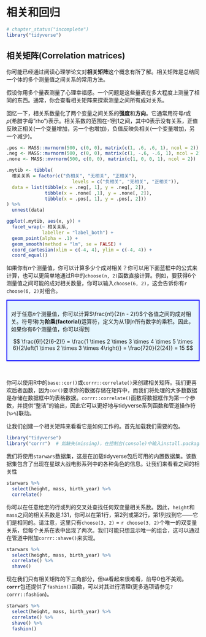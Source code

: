 # 相关和回归

```r
# chapter_status("incomplete")
library("tidyverse")
```

## 相关矩阵(Correlation matrices)

你可能已经通过阅读心理学论文对**相关矩阵**这个概念有所了解。相关矩阵是总结同一个体的多个测量值之间关系的常用方法。

假设你用多个量表测量了心理幸福感。一个问题是这些量表在多大程度上测量了相同的东西。通常，你会查看相关矩阵来探索测量之间所有成对关系。

回忆一下，相关系数量化了两个变量之间关系的**强度**和**方向**。它通常用符号$r$或$\rho$(希腊字母"rho")表示。相关系数的范围在-1到1之间，其中0表示没有关系，正值反映正相关(一个变量增加，另一个也增加)，负值反映负相关(一个变量增加，另一个减少)。

```r
.pos <- MASS::mvrnorm(500, c(0, 0), matrix(c(1, .6, .6, 1), ncol = 2))
.neg <- MASS::mvrnorm(500, c(0, 0), matrix(c(1, -.6, -.6, 1), ncol = 2))
.none <- MASS::mvrnorm(500, c(0, 0), matrix(c(1, 0, 0, 1), ncol = 2))

.mytib <- tibble(
  相关关系 = factor(c("负相关", "无相关", "正相关"),
                        levels = c("负相关", "无相关", "正相关")),
  data = list(tibble(x = .neg[, 1], y = .neg[, 2]),
              tibble(x = .none[ ,1], y = .none[, 2]),
              tibble(x = .pos[, 1], y = .pos[, 2]))
) %>%
  unnest(data)

ggplot(.mytib, aes(x, y)) +
  facet_wrap(~ 相关关系,
             labeller = "label_both") + 
  geom_point(alpha = .1) +
  geom_smooth(method = "lm", se = FALSE) +
  coord_cartesian(xlim = c(-4, 4), ylim = c(-4, 4)) +
  coord_equal()
```

如果你有$n$个测量值，你可以计算多少个成对相关？你可以用下面蓝框中的公式来计算，也可以更简单地通过R中的`choose(n, 2)`函数直接计算。例如，要获得6个测量值之间可能的成对相关数量，你可以输入`choose(6, 2)`，这会告诉你有`r choose(6, 2)`对组合。

::: {style="border: 2px solid blue; padding: 10px; background-color: #e6f7ff;"}

对于任意$n$个测量值，你可以计算$\frac{n!}{2(n - 2)!}$个各值之间的成对相关。符号$!$称为**阶乘(factorial)**运算符，定义为从1到$n$所有数字的乘积。因此，如果你有6个测量值，你可以得到

$$
\frac{6!}{2(6-2)!} = \frac{1 \times 2 \times 3 \times 4 \times 5 \times 6}{2\left(1 \times 2 \times 3 \times 4\right)} = \frac{720}{2(24)} = 15
$$
:::

<br>

你可以使用R中的`base::cor()`或`corrr::correlate()`来创建相关矩阵。我们更喜欢后者函数，因为`cor()`要求你的数据存储在矩阵中，而我们将处理的大多数数据是存储在数据框中的表格数据。`corrr::correlate()`函数将数据框作为第一个参数，并提供“整洁”的输出，因此它可以更好地与tidyverse系列函数和管道操作符(`%>%`)联动。

让我们创建一个相关矩阵来看看它是如何工作的。首先加载我们需要的包。

```r
library("tidyverse")
library("corrr")  # 如缺失(missing)，在控制台(console)中输入install.packages("corrr")
```

我们将使用`starwars`数据集，这是在加载tidyverse包后可用的内置数据集。该数据集包含了出现在星球大战电影系列中的各种角色的信息。让我们来看看之间的相关性

```r
starwars %>%
  select(height, mass, birth_year) %>%
  correlate()
```

你可以在任意给定的行或列的交叉处查找任何双变量相关系数。因此，`height`和`mass`之间的相关系数是.131，你可以在第1行，第2列或第2行，第1列找到它——它们是相同的。请注意，这里只有`choose(3, 2)` = `r choose(3, 2)`个唯一的双变量关系，但每个关系在表中出现了两次。我们可能只想显示唯一的组合，这可以通过在管道中附加`corrr::shave()`来实现。

```r
starwars %>%
  select(height, mass, birth_year) %>%
  correlate() %>%
  shave()
```

现在我们只有相关矩阵的下三角部分，但`NA`看起来很难看，前导0也不美观。**`corrr`**包还提供了`fashion()`函数，可以对其进行清理(更多选项请参见`?corrr::fashion`)。

```r
starwars %>%
  select(height, mass, birth_year) %>%
  correlate() %>%
  shave() %>%
  fashion()
```

